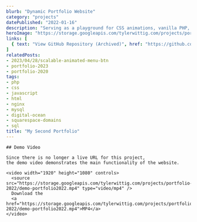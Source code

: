 ```yaml
---
blurb: "Dynamic Portfolio Website"
category: "projects"
datePublished: "2022-01-16"
description: "Serving as a playground for CSS animations, vanilla PHP, and NGINX as I learned more about full-stack web development, this dynamic portfolio website underwent numerous design changes and a few code architecture refactors in its time active."
heroImage: "https://storage.googleapis.com/tylerwittig.com/projects/portfolio-2022/title-card.png"
links: [
  { text: "View GitHub Repository (Archived)", href: "https://github.com/twit96/portfolio-2022", },
]
relatedPosts:
- 2023/04/28/scalable-animated-menu-btn
- portfolio-2023
- portfolio-2020
tags:
- php
- css
- javascript
- html
- nginx
- mysql
- digital-ocean
- squarespace-domains
- sql
title: "My Second Portfolio"
---
```



<PostSection>
  <PostSectionContent slot="content">

    ## Demo Video

    Since there is no longer a live URL for this project,
    the demo video demonstrates the main functionality of the website.
    
    <video width="1920" height="1080" controls>
      <source src="https://storage.googleapis.com/tylerwittig.com/projects/portfolio-2022/demo-portfolio2022.mp4" type="video/mp4" />
      Download the 
      <a href="https://storage.googleapis.com/tylerwittig.com/projects/portfolio-2022/demo-portfolio2022.mp4">MP4</a>
    </video>
    
  </PostSectionContent>
</PostSection>
